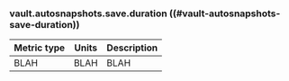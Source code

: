 ### vault.autosnapshots.save.duration ((#vault-autosnapshots-save-duration))

Metric type | Units | Description
----------- | ----- | -----------
BLAH     | BLAH    | BLAH